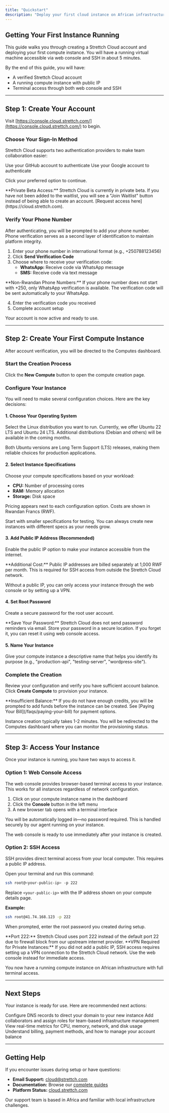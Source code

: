 ```yaml
---
title: "Quickstart"
description: "Deploy your first cloud instance on African infrastructure in 5 minutes"
---
```


## Getting Your First Instance Running

This guide walks you through creating a Strettch Cloud account and deploying your first compute instance. You will have a running virtual machine accessible via web console and SSH in about 5 minutes.

By the end of this guide, you will have:
- A verified Strettch Cloud account
- A running compute instance with public IP
- Terminal access through both web console and SSH

---

## Step 1: Create Your Account

Visit [https://console.cloud.strettch.com/](https://console.cloud.strettch.com/) to begin.

### Choose Your Sign-In Method

Strettch Cloud supports two authentication providers to make team collaboration easier:

<CardGroup cols={2}>
  <Card title="Sign in with GitHub" icon="github">
    Use your GitHub account to authenticate
  </Card>
  <Card title="Sign in with Google" icon="google">
    Use your Google account to authenticate
  </Card>
</CardGroup>

Click your preferred option to continue.

<Note>
**Private Beta Access:** Strettch Cloud is currently in private beta. If you have not been added to the waitlist, you will see a "Join Waitlist" button instead of being able to create an account. [Request access here](https://cloud.strettch.com).
</Note>

### Verify Your Phone Number

After authenticating, you will be prompted to add your phone number. Phone verification serves as a second layer of identification to maintain platform integrity.

1. Enter your phone number in international format (e.g., +250788123456)
2. Click **Send Verification Code**
3. Choose where to receive your verification code:
   - **WhatsApp:** Receive code via WhatsApp message
   - **SMS:** Receive code via text message

<Note>
**Non-Rwandan Phone Numbers:** If your phone number does not start with +250, only WhatsApp verification is available. The verification code will be sent automatically to your WhatsApp.
</Note>

4. Enter the verification code you received
5. Complete account setup

Your account is now active and ready to use.

---

## Step 2: Create Your First Compute Instance

After account verification, you will be directed to the Computes dashboard.

### Start the Creation Process

Click the **New Compute** button to open the compute creation page.

### Configure Your Instance

You will need to make several configuration choices. Here are the key decisions:

#### 1. Choose Your Operating System

Select the Linux distribution you want to run. Currently, we offer Ubuntu 22 LTS and Ubuntu 24 LTS. Additional distributions (Debian and others) will be available in the coming months.

Both Ubuntu versions are Long Term Support (LTS) releases, making them reliable choices for production applications.

#### 2. Select Instance Specifications

Choose your compute specifications based on your workload:

- **CPU:** Number of processing cores
- **RAM:** Memory allocation
- **Storage:** Disk space

Pricing appears next to each configuration option. Costs are shown in Rwandan Francs (RWF).

<Note>
Start with smaller specifications for testing. You can always create new instances with different specs as your needs grow.
</Note>

#### 3. Add Public IP Address (Recommended)

Enable the public IP option to make your instance accessible from the internet.

<Warning>
**Additional Cost:** Public IP addresses are billed separately at 1,000 RWF per month. This is required for SSH access from outside the Strettch Cloud network.
</Warning>

Without a public IP, you can only access your instance through the web console or by setting up a VPN.

#### 4. Set Root Password

Create a secure password for the root user account.

<Warning>
**Save Your Password:** Strettch Cloud does not send password reminders via email. Store your password in a secure location. If you forget it, you can reset it using web console access.
</Warning>

#### 5. Name Your Instance

Give your compute instance a descriptive name that helps you identify its purpose (e.g., "production-api", "testing-server", "wordpress-site").

### Complete the Creation

Review your configuration and verify you have sufficient account balance. Click **Create Compute** to provision your instance.

<Note>
**Insufficient Balance:** If you do not have enough credits, you will be prompted to add funds before the instance can be created. See [Paying Your Bill](/faqs/paying-your-bill) for payment options.
</Note>

Instance creation typically takes 1-2 minutes. You will be redirected to the Computes dashboard where you can monitor the provisioning status.

---

## Step 3: Access Your Instance

Once your instance is running, you have two ways to access it.

### Option 1: Web Console Access

The web console provides browser-based terminal access to your instance. This works for all instances regardless of network configuration.

1. Click on your compute instance name in the dashboard
2. Click the **Console** button in the left menu
3. A new browser tab opens with a terminal interface

You will be automatically logged in—no password required. This is handled securely by our agent running on your instance.

The web console is ready to use immediately after your instance is created.

### Option 2: SSH Access

SSH provides direct terminal access from your local computer. This requires a public IP address.

Open your terminal and run this command:

```bash
ssh root@<your-public-ip> -p 222
```

Replace `<your-public-ip>` with the IP address shown on your compute details page.

**Example:**

```bash
ssh root@41.74.168.123 -p 222
```

When prompted, enter the root password you created during setup.

<Note>
**Port 222:** Strettch Cloud uses port 222 instead of the default port 22 due to firewall block from our upstream internet provider.
</Note>

<Warning>
**VPN Required for Private Instances:** If you did not add a public IP, SSH access requires setting up a VPN connection to the Strettch Cloud network. Use the web console instead for immediate access.
</Warning>

You now have a running compute instance on African infrastructure with full terminal access.

---

## Next Steps

Your instance is ready for use. Here are recommended next actions:

<CardGroup cols={2}>
  <Card title="Point Your Domain" icon="globe" href="/guides/domains">
    Configure DNS records to direct your domain to your new instance
  </Card>
  <Card title="Invite Team Members" icon="users" href="/guides/teams">
    Add collaborators and assign roles for team-based infrastructure management
  </Card>
  <Card title="Monitor Performance" icon="chart-line" href="/guides/computes#monitoring">
    View real-time metrics for CPU, memory, network, and disk usage
  </Card>
  <Card title="Learn About Pricing" icon="wallet" href="/faqs/paying-your-bill">
    Understand billing, payment methods, and how to manage your account balance
  </Card>
</CardGroup>

---

## Getting Help

If you encounter issues during setup or have questions:

- **Email Support:** [cloud@strettch.com](mailto:cloud@strettch.com)
- **Documentation:** Browse our [complete guides](/guides/computes)
- **Platform Status:** [cloud.strettch.com](https://cloud.strettch.com)

Our support team is based in Africa and familiar with local infrastructure challenges.
